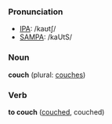 ===Pronunciation===
*[[w:IPA|IPA]]: /kaʊtʃ/
*[[w:SAMPA|SAMPA]]: /kaUtS/

===Noun===
'''couch''' (plural: [[couches]])

===Verb===
'''to couch''' ([[couched]], couched)